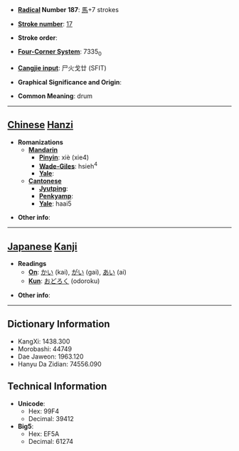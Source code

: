 * '''[[Wiktionary:Chinese radical index| Radical]] Number 187''': [[Wiktionary:Chinese radical index 馬|馬]]+7 strokes

* '''[[Wiktionary:Chinese total strokes index|Stroke number]]''': [[Wiktionary:Chinese total strokes index 17|17]]

* '''Stroke order''': 

* '''[[Wiktionary:Chinese four corner index|Four-Corner System]]''': 7335<sub>0</sub>

* '''[[Wiktionary:Chinese Cangjie index|Cangjie input]]''': 尸火戈廿 (SFIT)

* '''Graphical Significance and Origin''': 

* '''Common Meaning''': drum

----

== [[Chinese]] [[Hanzi]] ==

* '''Romanizations'''
** '''[[Mandarin]]'''
*** '''[[Pinyin]]''': xiè (xie4)
*** '''[[Wade-Giles]]''': hsieh<sup>4</sup>
*** '''[[Yale]]''': 
** '''[[Cantonese]]'''
*** '''[[Jyutping]]''':
*** '''[[Penkyamp]]''': 
*** '''[[Yale]]''': haai5

* '''Other info''': 

----

== [[Japanese]] [[Kanji]] ==

* '''Readings'''
** '''[[On]]''': [[かい]] (kai), [[がい]] (gai), [[あい]] (ai)
** '''[[Kun]]''': [[おどろく]] (odoroku)

* '''Other info''':  

----

== Dictionary Information ==

* KangXi: 1438.300
* Morobashi: 44749
* Dae Jaweon: 1963.120
* Hanyu Da Zidian: 74556.090

== Technical Information ==

* '''Unicode''':
** Hex: 99F4
** Decimal: 39412
* '''Big5''':
** Hex: EF5A
** Decimal: 61274